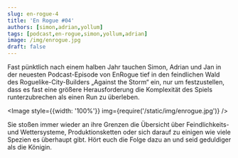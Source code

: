 ---
slug: en-rogue-4
title: 'En Rogue #04'
authors: [simon,adrian,yollum]
tags: [podcast,en-rogue,simon,yollum,adrian]
image: /img/enrogue.jpg
draft: false
---


Fast pünktlich nach einem halben Jahr tauchen Simon, Adrian und Jan in der neuesten Podcast-Episode von EnRogue tief in den feindlichen Wald des Roguelike-City-Builders „Against the Storm“ ein, nur um festzustellen, dass es fast eine größere Herausforderung die Komplexität des Spiels runterzubrechen als einen Run zu überleben. 

<Image style={{width: '100%'}} img={require('/static/img/enrogue.jpg')} />

<!--truncate-->

Sie stoßen immer wieder an ihre Grenzen die Übersicht über Feindlichkeits- und Wettersysteme, Produktionsketten oder sich darauf zu einigen wie viele Spezien es überhaupt gibt. 
Hört euch die Folge dazu an und seid geduldiger als die Königin. 

<ReactPlayer
    width="100%"
    height="50px"
    controls
    url='https://m10z.picnotes.de/EnRogue/EnRogue_004.mp3'
/>
